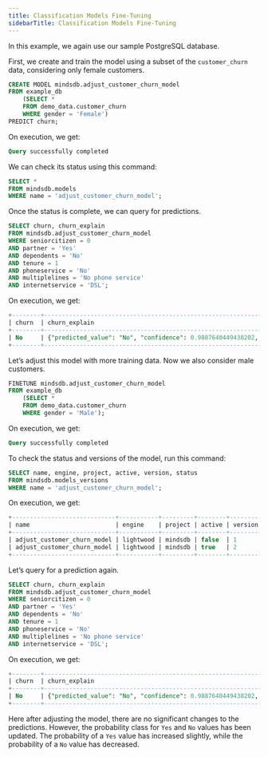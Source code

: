 ```yaml
---
title: Classification Models Fine-Tuning
sidebarTitle: Classification Models Fine-Tuning
---
```



In this example, we again use our sample PostgreSQL database.

First, we create and train the model using a subset of the `customer_churn` data, considering only female customers.

```sql
CREATE MODEL mindsdb.adjust_customer_churn_model
FROM example_db
    (SELECT *
    FROM demo_data.customer_churn
    WHERE gender = 'Female')
PREDICT churn;
```

On execution, we get:

```sql
Query successfully completed
```

We can check its status using this command:

```sql
SELECT *
FROM mindsdb.models
WHERE name = 'adjust_customer_churn_model';
```

Once the status is complete, we can query for predictions.

```sql
SELECT churn, churn_explain
FROM mindsdb.adjust_customer_churn_model
WHERE seniorcitizen = 0
AND partner = 'Yes'
AND dependents = 'No'
AND tenure = 1
AND phoneservice = 'No'
AND multiplelines = 'No phone service'
AND internetservice = 'DSL';
```

On execution, we get:

```sql
+--------+------------------------------------------------------------------------------------------------------------------------------------------------------------+
| churn  | churn_explain                                                                                                                                              |
+--------+------------------------------------------------------------------------------------------------------------------------------------------------------------+
| No     | {"predicted_value": "No", "confidence": 0.9887640449438202, "anomaly": null, "truth": null, "probability_class_No": 0.934, "probability_class_Yes": 0.066} |
+--------+------------------------------------------------------------------------------------------------------------------------------------------------------------+
```
 
Let’s adjust this model with more training data. Now we also consider male customers.

```sql
FINETUNE mindsdb.adjust_customer_churn_model
FROM example_db
    (SELECT *
    FROM demo_data.customer_churn
    WHERE gender = 'Male');
```

On execution, we get:

```sql
Query successfully completed
```

To check the status and versions of the model, run this command:

```sql
SELECT name, engine, project, active, version, status
FROM mindsdb.models_versions
WHERE name = 'adjust_customer_churn_model';
```

On execution, we get:

```sql
+-----------------------------+-----------+---------+--------+---------+----------+
| name                        | engine    | project | active | version | status   |
+-----------------------------+-----------+---------+--------+---------+----------+
| adjust_customer_churn_model | lightwood | mindsdb | false  | 1       | complete |
| adjust_customer_churn_model | lightwood | mindsdb | true   | 2       | complete |
+-----------------------------+-----------+---------+--------+---------+----------+
```

Let’s query for a prediction again.

```sql
SELECT churn, churn_explain
FROM mindsdb.adjust_customer_churn_model
WHERE seniorcitizen = 0
AND partner = 'Yes'
AND dependents = 'No'
AND tenure = 1
AND phoneservice = 'No'
AND multiplelines = 'No phone service'
AND internetservice = 'DSL';
```

On execution, we get:

```sql
+--------+--------------------------------------------------------------------------------------------------------------------------------------------------------------+
| churn  | churn_explain                                                                                                                                                |
+--------+--------------------------------------------------------------------------------------------------------------------------------------------------------------+
| No     | {"predicted_value": "No", "confidence": 0.9887640449438202, "anomaly": null, "truth": null, "probability_class_No": 0.9294, "probability_class_Yes": 0.0706} |
+--------+--------------------------------------------------------------------------------------------------------------------------------------------------------------+
```

Here after adjusting the model, there are no significant changes to the predictions. However, the probability class for `Yes` and `No` values has been updated. The probability of a `Yes` value has increased slightly, while the probability of a `No` value has decreased.
